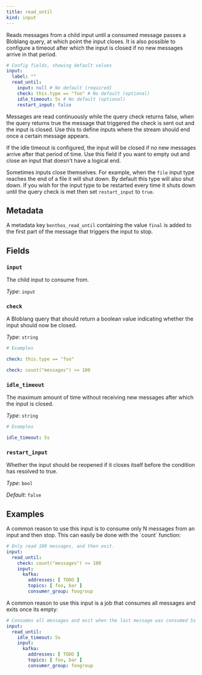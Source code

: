 ```yaml
---
title: read_until
kind: input
---
```


Reads messages from a child input until a consumed message passes a Bloblang query, at which point the input closes. It is also possible to configure a timeout after which the input is closed if no new messages arrive in that period.

```yml
# Config fields, showing default values
input:
  label: ""
  read_until:
    input: null # No default (required)
    check: this.type == "foo" # No default (optional)
    idle_timeout: 5s # No default (optional)
    restart_input: false
```

Messages are read continuously while the query check returns false, when the query returns true the message that triggered the check is sent out and the input is closed. Use this to define inputs where the stream should end once a certain message appears.

If the idle timeout is configured, the input will be closed if no new messages arrive after that period of time. Use this field if you want to empty out and close an input that doesn't have a logical end.

Sometimes inputs close themselves. For example, when the `file` input type reaches the end of a file it will shut down. By default this type will also shut down. If you wish for the input type to be restarted every time it shuts down until the query check is met then set `restart_input` to `true`.

## Metadata

A metadata key `benthos_read_until` containing the value `final` is added to the first part of the message that triggers the input to stop.

## Fields

### `input`

The child input to consume from.


*Type*: `input`


### `check`

A Bloblang query that should return a boolean value indicating whether the input should now be closed.


*Type*: `string`


```yml
# Examples

check: this.type == "foo"

check: count("messages") >= 100
```

### `idle_timeout`

The maximum amount of time without receiving new messages after which the input is closed.


*Type*: `string`


```yml
# Examples

idle_timeout: 5s
```

### `restart_input`

Whether the input should be reopened if it closes itself before the condition has resolved to true.


*Type*: `bool`

*Default*: `false`

## Examples

<Tabs>
<TabItem label="Consume N Messages">
A common reason to use this input is to consume only N messages from an input and then stop. This can easily be done with the `count` function:

```yaml
# Only read 100 messages, and then exit.
input:
  read_until:
    check: count("messages") >= 100
    input:
      kafka:
        addresses: [ TODO ]
        topics: [ foo, bar ]
        consumer_group: foogroup
```

</TabItem>
<TabItem label="Read from a kafka and close when empty">
A common reason to use this input is a job that consumes all messages and exits once its empty:

```yaml
# Consumes all messages and exit when the last message was consumed 5s ago.
input:
  read_until:
    idle_timeout: 5s
    input:
      kafka:
        addresses: [ TODO ]
        topics: [ foo, bar ]
        consumer_group: foogroup
```

</TabItem>
</Tabs>


